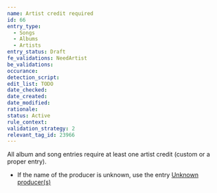 ```yaml
---
name: Artist credit required
id: 66
entry_type:
  - Songs
  - Albums
  - Artists
entry_status: Draft
fe_validations: NeedArtist
be_validations:
occurance:
detection_script:
edit_list: TODO
date_checked:
date_created:
date_modified:
rationale:
status: Active
rule_context:
validation_strategy: 2
relevant_tag_id: 23966
---
```

All album and song entries require at least one artist credit (custom or a proper entry). 

- If the name of the producer is unknown, use the entry [Unknown producer(s)](https://vocadb.net/Ar/23966)
